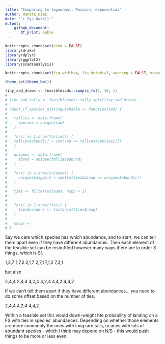 ```yaml
---
title: "Comparing to lognormal, Poisson, exponential"
author: Renata Diaz
date: "`r Sys.Date()`"
output: 
    github_document:
       df_print: kable
---
```


```r
knitr::opts_chunk$set(echo = FALSE)
library(drake)
library(dplyr)
library(ggplot2)
library(scadsanalysis)

knitr::opts_chunk$set(fig.width=4, fig.height=3, warning = FALSE, message = FALSE) 

theme_set(theme_bw())

```


```r

tiny_sad_draws <- feasiblesads::sample_fs(3, 10, 1)
# 
# tiny_sad_tally <- feasiblesads::tally_sets(tiny_sad_draws)
# 
# count_if_species_distinguishable <- function(sad) {
#   
#   tallies <- data.frame(
#     species = unique(sad)
#   )
#   
#   for(i in 1:nrow(tallies)) {
#   tallies$abund[i] = sum(sad == tallies$species[i])
#   }
#   
#   uniques <- data.frame(
#     abund = unique(tallies$abund)
#   )
# 
#   for(i in 1:nrow(uniques)) {
#     uniques$nspp[i] = sum(tallies$abund == uniques$abund[i])
#   }
#   
#   ties <- filter(uniques, nspp > 1)
#     
#   
#   for(i in 1:nrow(ties)) {
#     ties$norders <- factorial(ties$nspp)
#   }
#   
#   nways <- 
# }


```


Say we care which species has which abundance, and to start, we can tell them apart even if they have different abundances. 
Then each element of the feasible set can be reshuffled however many ways there are to order S things, which is S!.

1,2,7
1,7,2
2,1,7
2,7,1
7,1,2
7,2,1

but also

2,4,4
2,4,4
4,2,4
4,2,4
4,4,2
4,4,2

If we can't tell them apart if they have different abundances...
you need to do some offset based on the number of ties.

2,4,4
4,2,4
4,4,2

Within a feasible set this would down-weight hte probability of landing on a FS with ties in species' abundances. Depending on whether those elements are more commonly the ones with long rare tails, or ones with lots of abundant species - which I think may depend on N/S - this would push things to be more or less even.


